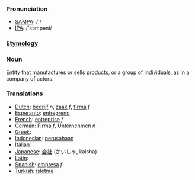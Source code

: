 ===Pronunciation===
*[[w:SAMPA|SAMPA]]: /'/
*[[w:IPA|IPA]]: /'kɔmpəni/
===[[Etymology]]===
===Noun===

Entity that manufactures or sells products, or a group of individuals, as in a company of actors.

===Translations===

*[[Dutch]]: [[bedrijf]] ''n'', [[zaak]] ''f'', [[firma]] ''f''
*[[Esperanto]]: [[entrepreno]]
*[[French]]: [[entreprise]] ''f''
*[[German]]: [[Firma]] ''f'', [[Unternehmen]] ''n''
*[[Greek]]: [[]]
*[[Indonesian]]: [[usaha|perusahaan]]
*[[Italian]]: [[]]
*[[Japanese]]: [[会社]] (かいしゃ, kaisha)
*[[Latin]]: [[]]
*[[Spanish]]: [[empresa]] ''f''
*[[Turkish]]: [[işletme]]